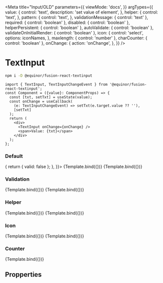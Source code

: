 

<Meta
  title="Input/OLD"
  parameters={{
    viewMode: 'docs',
  }}
  argTypes={{
    value: {
      control: 'text',
      description: 'set value of element',
    },
    helper: {
      control: 'text',
    },
    pattern: {
      control: 'text',
    },
    validationMessage: { 
      control: 'text' 
    },
    required: { 
      control: 'boolean' 
    },
    disabled: { 
      control: 'boolean' 
    },
    helperPersistent: { 
      control: 'boolean' 
    },
    autoValidate: { 
      control: 'boolean' 
    },
    validateOnInitialRender: { 
      control: 'boolean' 
    },
    icon: {
      control: 'select',
      options: iconNames,
    },
    maxlength: { 
      control: 'number' 
    },
    charCounter: { 
      control: 'boolean' 
    },
    onChange: {
      action: 'onChange',
    },
  }}
/>

# TextInput

```sh
npm i -D @equinor/fusion-react-textinput
```

```tsx
import { TextInput, TextInputChangeEvent } from '@equinor/fusion-react-textinput';
const Component = ({value}: ComponentProps) => {
  const [txt, setTxt] = useState(value);
  const onChange = useCallback(
    (e: TextInputChangeEvent) => setTxt(e.target.value ?? ''),
    [setTxt]
  );
  return (
    <div>
      <TextInput onChange={onChange} />
      <span>Value: {txt}</span>
    </div>
  );
};
```

### Default


<Canvas>
  <Story name="Default" args={{
      label: 'default',
      validityTransform: (message, nativeValidity) => {
        return { valid: false };
      },
  }}>
    {Template.bind({})}
  </Story>
  <Story name="Disabled" args={{
    label: 'disabled', 
    disabled: true
  }}>
    {Template.bind({})}
  </Story>
</Canvas>

### Validation

<Canvas>
  <Story name="Required" args={{
    label: 'Required', 
    required: true
  }}>
    {Template.bind({})}
  </Story>
  <Story name="Pattern" args={{
      label: 'Required', 
      required: true, 
      pattern: "[0-9]",
      value:"1337",
      validationMessage:"Input must be a number between 0-9!",
      autoValidate: true,
      validateOnInitialRender: true 
  }}>
    {Template.bind({})}
  </Story>
</Canvas>

### Helper

<Canvas>
  <Story name="Helper" args={{
    label:"Helper", 
    helper:"This helper shows when active!" 
  }}>
    {Template.bind({})}
  </Story>
  <Story name="PersistentHelper" args={{
    label:"Helper", 
    helper:"This helper shows when active!", 
    PersistentHelper: true
  }}>
    {Template.bind({})}
  </Story>
</Canvas>

### Icon

<Canvas>
  <Story name="Icon" args={{
    label: "Icon",
    icon: "settings"
  }}>
    {Template.bind({})}
  </Story>
  <Story name="Trailing icon" args={{
    label: "Trailing icon",
    iconTrailing: "settings",
  }}>
    {Template.bind({})}
  </Story>
</Canvas>

### Counter

<Canvas>
  <Story name="Counter" args={{
      label:"Character counter", 
      maxlength:10,
      charCounter: true,
      helper:"Helper Text", 
      helperPersistent: true, 
  }}>
    {Template.bind({})}
  </Story>
</Canvas>

## Propperties
<ArgsTable of={Template} />
